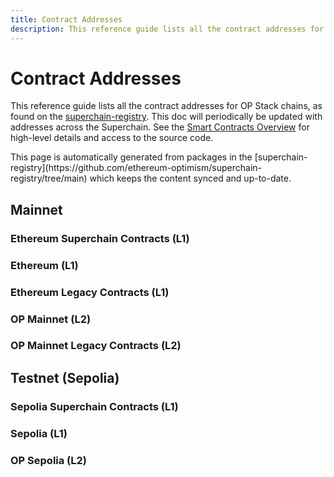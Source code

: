 ```yaml
---
title: Contract Addresses
description: This reference guide lists all the contract addresses for Mainnet and Testnet.
---
```



# Contract Addresses

This reference guide lists all the contract addresses for OP Stack chains, as found on the [superchain-registry](https://github.com/ethereum-optimism/superchain-registry/tree/main). This doc will periodically be updated with addresses across the Superchain.
See the [Smart Contracts Overview](/stack/smart-contracts/smart-contracts) for high-level details and access to the source code.

<Info>
This page is automatically generated from packages in the [superchain-registry](https://github.com/ethereum-optimism/superchain-registry/tree/main) which keeps the content synced and up-to-date.
</Info>

## Mainnet

### Ethereum Superchain Contracts (L1)

<SuperchainContractTable chain="1" explorer="1" />

### Ethereum (L1)

<L1ContractTable chain="10" explorer="1" legacy={false} />

### Ethereum Legacy Contracts (L1)

<L1ContractTable chain="10" explorer="1" legacy={true} />

### OP Mainnet (L2)

<L2ContractTable chain="10" legacy={false} />

### OP Mainnet Legacy Contracts (L2)

<L2ContractTable chain="10" legacy={true} />

## Testnet (Sepolia)

### Sepolia Superchain Contracts (L1)

<SuperchainContractTable chain="11155111" explorer="11155111" />

### Sepolia (L1)

<L1ContractTable chain="11155420" explorer="11155111" legacy={false} />

### OP Sepolia (L2)

<L2ContractTable chain="11155420" legacy={false} />

